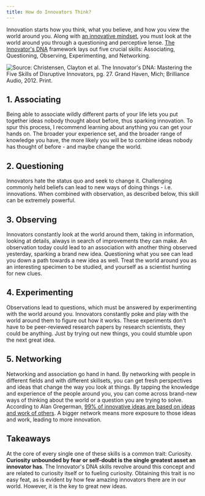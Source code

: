 ```yaml
---
title: How do Innovators Think?
---
```


Innovation starts how you think, what you believe, and how you view the world around you. 
Along with [an innovative mindset](#posts/2-what-does-it-take-to-innovate),
you must look at the world around you through a questioning and perceptive
lense.  [The Innovator's DNA](https://hbr.org/2009/12/the-innovators-dna)
framework lays out five crucial skills: Associating, Questioning, Observing,
Experimenting, and Networking.

![Source: Christensen, Clayton et al. The Innovator's DNA: Mastering the Five Skills of Disruptive Innovators, pg. 27. Grand Haven, Mich; Brilliance Audio, 2012. Print.](../assets/innovators-dna-chart.jpg)

## 1. Associating

Being able to associate wildly different parts of your life lets you put together
ideas nobody thought about before, thus sparking innovation. To spur this process,
I recommend learning about anything you can get your hands on. The broader
your experience set, and the broader range of knowledge you have, the more likely
you will be to combine ideas nobody has thought of before - and maybe
change the world.

## 2. Questioning

Innovators hate the status quo and seek to change it. Challenging commonly
held beliefs can lead to new ways of doing things - i.e. innovations. When
combined with observation, as described below, this skill can be extremely
powerful.

## 3. Observing

Innovators constantly look at the world around them, taking in information,
looking at details, always in search of improvements they can make. An observation
today could lead to an association with another thing observed yesterday,
sparking a brand new idea. Questioning what you see can lead you down a path
towards a new idea as well. Treat the world around you as an interesting
specimen to be studied, and yourself as a scientist hunting for new clues.

## 4. Experimenting

Observations lead to questions, which must be answered by experimenting with
the world around you. Innovators constantly poke and play with the world around
them to figure out how it works. These experiments don't have to be peer-reviewed
research papers by research scientists, they could be anything. Just by trying
out new things, you could stumble upon the next great idea.

## 5. Networking

Networking and association go hand in hand. By networking with people in different
fields and with different skillsets, you can get fresh perspectives and ideas
that change the way you look at things. By tapping the knowledge and experience
of the people around you, you can come across brand-new ways of thinking about
the world or a question you are trying to solve. According to Alan Gregerman,
[99% of innovative ideas are based on ideas and work of others](https://alangregerman.com/2013/10/01/power-making-things/). A bigger network means more exposure to those ideas
and work, leading to more innovation.

## Takeaways

At the core of every single one of these skills is a common trait: Curiosity.
**Curiosity unbounded by fear or self-doubt is the single greatest asset an 
innovator has**. The Innovator's DNA skills revolve around this concept and are
related to curiosity itself or to fueling curiosity. Obtaining this trait is no easy feat, as is evident by how
few amazing innovators there are in our world. However, it is the key to 
great new ideas.